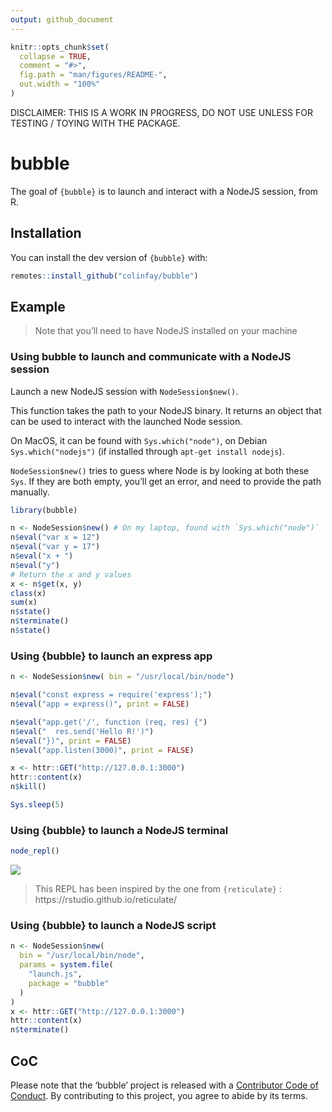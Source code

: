 ```yaml
---
output: github_document
---
```


<!-- README.md is generated from README.Rmd. Please edit that file -->

```r
knitr::opts_chunk$set(
  collapse = TRUE,
  comment = "#>",
  fig.path = "man/figures/README-",
  out.width = "100%"
)
```

DISCLAIMER: THIS IS A WORK IN PROGRESS, DO NOT USE UNLESS FOR TESTING / TOYING WITH THE PACKAGE. 

# bubble

<!-- badges: start -->
<!-- badges: end -->

The goal of `{bubble}` is to launch and interact with a NodeJS session, from R. 

## Installation

You can install the dev version of `{bubble}` with:

``` r
remotes::install_github("colinfay/bubble")
```

## Example

> Note that you'll need to have NodeJS installed on your machine


### Using bubble to launch and communicate with a NodeJS session

Launch a new NodeJS session with `NodeSession$new()`. 

This function takes the path to your NodeJS binary. It returns an object that can be used to interact with the launched Node session. 

On MacOS, it can be found with `Sys.which("node")`, on Debian `Sys.which("nodejs")` (if installed through `apt-get install nodejs`).

`NodeSession$new()` tries to guess where Node is by looking at both these `Sys`. If they are both empty, you'll get an error, and need to provide the path manually.

```r
library(bubble)

n <- NodeSession$new() # On my laptop, found with `Sys.which("node")`
n$eval("var x = 12")
n$eval("var y = 17")
n$eval("x + ")
n$eval("y")
# Return the x and y values
x <- n$get(x, y)
class(x)
sum(x)
n$state()
n$terminate()
n$state()
```

### Using {bubble} to launch an express app

```r
n <- NodeSession$new( bin = "/usr/local/bin/node")

n$eval("const express = require('express');")
n$eval("app = express()", print = FALSE)

n$eval("app.get('/', function (req, res) {")
n$eval("  res.send('Hello R!')")
n$eval("})", print = FALSE)
n$eval("app.listen(3000)", print = FALSE)

x <- httr::GET("http://127.0.0.1:3000") 
httr::content(x)
n$kill()
```


```r
Sys.sleep(5)
```


### Using {bubble} to launch a NodeJS terminal

```r
node_repl()
```

![](readme-fig/node_repl.gif)

> This REPL has been inspired by the one from `{reticulate}` : https://rstudio.github.io/reticulate/

### Using {bubble} to launch a NodeJS script

```r
n <- NodeSession$new( 
  bin = "/usr/local/bin/node", 
  params = system.file(
    "launch.js", 
    package = "bubble"
  )
)
x <- httr::GET("http://127.0.0.1:3000") 
httr::content(x)
n$terminate()
```

## CoC

Please note that the 'bubble' project is released with a
[Contributor Code of Conduct](CODE_OF_CONDUCT.md).
By contributing to this project, you agree to abide by its terms.

